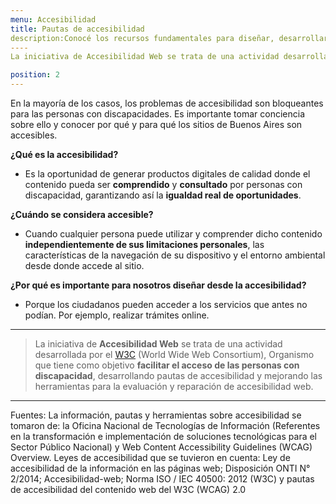 ```yaml
---
menu: Accesibilidad
title: Pautas de accesibilidad
description:Conocé los recursos fundamentales para diseñar, desarrollar e implementar un sitio web fácil de comprender y navegar, con un lenguaje claro y simple para todas las personas.
----
La iniciativa de Accesibilidad Web se trata de una actividad desarrollada por el W3C (World Wide Web Consortium), Organismo que tiene como objetivo facilitar el acceso de las personas con discapacidad, desarrollando pautas de accesibilidad y mejorando las herramientas para la evaluación y reparación de accesibilidad web. 

position: 2
---
```


En la mayoría de los casos, los problemas de accesibilidad son bloqueantes para las personas con discapacidades. Es importante tomar conciencia sobre ello y conocer por qué y para qué los sitios de Buenos Aires son accesibles.

**¿Qué es la accesibilidad?**

- Es la oportunidad de generar productos digitales de calidad donde el contenido pueda ser
  **comprendido** y **consultado** por personas con discapacidad, garantizando así la **igualdad real de oportunidades**.

**¿Cuándo se considera accesible?**

- Cuando cualquier persona puede utilizar y comprender dicho contenido **independientemente de sus limitaciones personales**, las características de la navegación de su dispositivo y el entorno ambiental desde donde accede al sitio.

**¿Por qué es importante para nosotros diseñar desde la accesibilidad?**

- Porque los ciudadanos pueden acceder a los servicios que antes no podían. Por ejemplo, realizar trámites online.

---

> La iniciativa de **Accesibilidad Web** se trata de una actividad desarrollada por el [W3C](https://www.w3.org/) (World Wide Web Consortium), Organismo que tiene como objetivo **facilitar el acceso de las personas con discapacidad**, desarrollando pautas de accesibilidad y mejorando las herramientas para la evaluación y reparación de accesibilidad web.


--------------

Fuentes:
La información, pautas y herramientas sobre accesibilidad se tomaron de: la Oficina Nacional de Tecnologías de Información (Referentes en la transformación e implementación de soluciones tecnológicas para el Sector Público Nacional) y Web Content Accessibility Guidelines (WCAG) Overview. 
Leyes de accesibilidad que se tuvieron en cuenta: Ley de accesibilidad de la información en las páginas web; Disposición ONTI N° 2/2014; Accesibilidad-web; Norma ISO / IEC 40500: 2012 (W3C) y pautas de accesibilidad del contenido web del W3C (WCAG) 2.0

